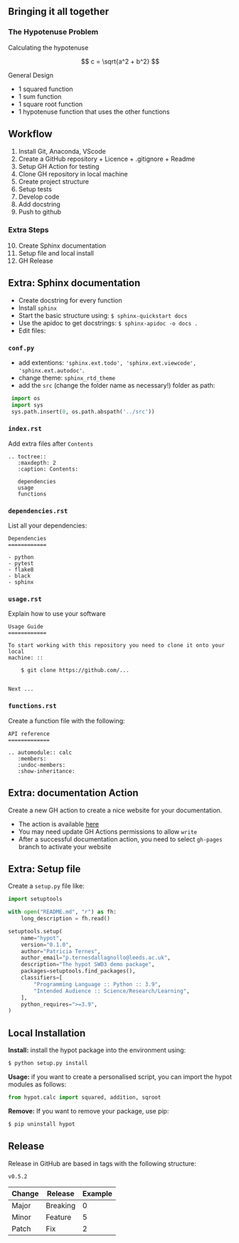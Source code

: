 ## Bringing it all together {.smaller}

### The Hypotenuse Problem

Calculating the hypotenuse

$$ c = \sqrt{a^2 + b^2} $$


General Design

- 1 squared function
- 1 sum function
- 1 square root function
- 1 hypotenuse function that uses the other functions


## Workflow {.smaller}

1. Install Git, Anaconda, VScode
2. Create a GitHub repository + Licence + .gitignore + Readme
3. Setup GH Action for testing
4. Clone GH repository in local machine
5. Create project structure
6. Setup tests
7. Develop code
8. Add docstring
9. Push to github

### Extra Steps

10. Create Sphinx documentation
11. Setup file and local install
12. GH Release

## Extra: Sphinx documentation {.smaller}

- Create docstring for every function
- Install `sphinx`
- Start the basic structure using: `$ sphinx-quickstart docs`
- Use the apidoc to get docstrings: `$ sphinx-apidoc -o docs .`
- Edit files:

::: {.panel-tabset}

### `conf.py`

- add extentions: `'sphinx.ext.todo', 'sphinx.ext.viewcode', 'sphinx.ext.autodoc'`.
- change theme: `sphinx_rtd_theme`
- add the `src` (change the folder name as necessary!) folder as path:

```python
 import os
 import sys
 sys.path.insert(0, os.path.abspath('../src'))
```

### `index.rst`

Add extra files after `Contents`

```
.. toctree::
   :maxdepth: 2
   :caption: Contents:

   dependencies
   usage
   functions
```

### `dependencies.rst`

List all your dependencies:

```
Dependencies
============

- python
- pytest
- flake8
- black
- sphinx
```

### `usage.rst`

Explain how to use your software

```
Usage Guide
============

To start working with this repository you need to clone it onto your local
machine: ::

    $ git clone https://github.com/...


Next ...
```

### `functions.rst`

Create a function file with the following:

```
API reference
=============

.. automodule:: calc
   :members:
   :undoc-members:
   :show-inheritance:
```

:::

## Extra: documentation Action {.smaller}

Create a new GH action to create a nice website for your documentation.

- The action is available [here](https://github.com/patricia-ternes/hypot-2023/blob/main/.github/workflows/documentation.yml)
- You may need update GH Actions permissions to allow `write`
- After a successful documentation action, you need to select `gh-pages` branch to activate your website

## Extra: Setup file

Create a `setup.py` file like:

```python
import setuptools

with open("README.md", "r") as fh:
    long_description = fh.read()

setuptools.setup(
    name="hypot",
    version="0.1.0",
    author="Patricia Ternes",
    author_email="p.ternesdallagnollo@leeds.ac.uk",
    description="The hypot SWD3 demo package",
    packages=setuptools.find_packages(),
    classifiers=[
        "Programming Language :: Python :: 3.9",
        "Intended Audience :: Science/Research/Learning",
    ],
    python_requires=">=3.9",
)
```

## Local Installation

**Install:** install the hypot package into the environment using:

```bash
$ python setup.py install
```

**Usage:** if you want to create a personalised script, you
can import the hypot modules as follows:

```python
from hypot.calc import squared, addition, sqroot
```

**Remove:** If you want to remove your package, use pip:

```bash
$ pip uninstall hypot
```

## Release

Release in GitHub are based in tags with the following structure:

`v0.5.2`

| Change | Release  | Example |
| ------ | -------- | ------- |
| Major  | Breaking | 0       |
| Minor  | Feature  | 5       |
| Patch  | Fix      | 2       |

